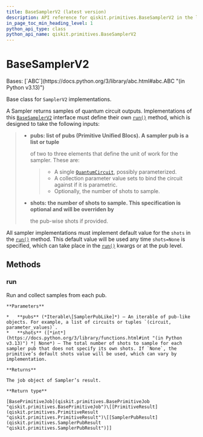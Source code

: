 ```yaml
---
title: BaseSamplerV2 (latest version)
description: API reference for qiskit.primitives.BaseSamplerV2 in the latest version of qiskit
in_page_toc_min_heading_level: 1
python_api_type: class
python_api_name: qiskit.primitives.BaseSamplerV2
---
```


# BaseSamplerV2

<Class id="qiskit.primitives.BaseSamplerV2" isDedicatedPage={true} github="https://github.com/Qiskit/qiskit/tree/stable/2.1/qiskit/primitives/base/base_sampler.py#L35-L74" signature="qiskit.primitives.BaseSamplerV2" modifiers="class">
  Bases: [`ABC`](https://docs.python.org/3/library/abc.html#abc.ABC "(in Python v3.13)")

  Base class for `SamplerV2` implementations.

  A Sampler returns samples of quantum circuit outputs. Implementations of this [`BaseSamplerV2`](#qiskit.primitives.BaseSamplerV2 "qiskit.primitives.BaseSamplerV2") interface must define their own [`run()`](#qiskit.primitives.BaseSamplerV2.run "qiskit.primitives.BaseSamplerV2.run") method, which is designed to take the following inputs:

  > *   **pubs: list of pubs (Primitive Unified Blocs). A sampler pub is a list or tuple**
  >
  >     of two to three elements that define the unit of work for the sampler. These are:
  >
  >     > *   A single [`QuantumCircuit`](qiskit.circuit.QuantumCircuit "qiskit.circuit.QuantumCircuit"), possibly parameterized.
  >     > *   A collection parameter value sets to bind the circuit against if it is parametric.
  >     > *   Optionally, the number of shots to sample.
  >
  > *   **shots: the number of shots to sample. This specification is optional and will be overriden by**
  >
  >     the pub-wise shots if provided.

  All sampler implementations must implement default value for the `shots` in the [`run()`](#qiskit.primitives.BaseSamplerV2.run "qiskit.primitives.BaseSamplerV2.run") method. This default value will be used any time `shots=None` is specified, which can take place in the [`run()`](#qiskit.primitives.BaseSamplerV2.run "qiskit.primitives.BaseSamplerV2.run") kwargs or at the pub level.

  ## Methods

  ### run

  <Function id="qiskit.primitives.BaseSamplerV2.run" github="https://github.com/Qiskit/qiskit/tree/stable/2.1/qiskit/primitives/base/base_sampler.py#L59-L74" signature="run(pubs, *, shots=None)" modifiers="abstract">
    Run and collect samples from each pub.

    **Parameters**

    *   **pubs** (*Iterable\[SamplerPubLike]*) – An iterable of pub-like objects. For example, a list of circuits or tuples `(circuit, parameter_values)`.
    *   **shots** ([*int*](https://docs.python.org/3/library/functions.html#int "(in Python v3.13)") *| None*) – The total number of shots to sample for each sampler pub that does not specify its own shots. If `None`, the primitive’s default shots value will be used, which can vary by implementation.

    **Returns**

    The job object of Sampler’s result.

    **Return type**

    [BasePrimitiveJob](qiskit.primitives.BasePrimitiveJob "qiskit.primitives.BasePrimitiveJob")\[[PrimitiveResult](qiskit.primitives.PrimitiveResult "qiskit.primitives.PrimitiveResult")\[[SamplerPubResult](qiskit.primitives.SamplerPubResult "qiskit.primitives.SamplerPubResult")]]
  </Function>
</Class>

